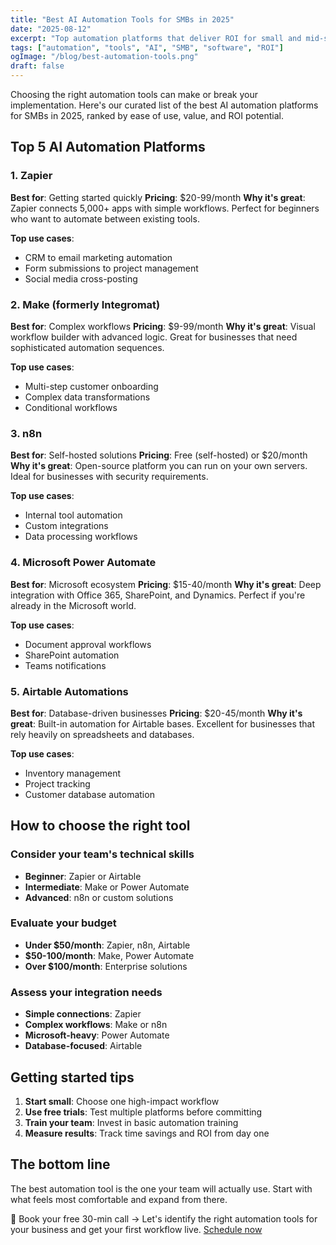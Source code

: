 ```yaml
---
title: "Best AI Automation Tools for SMBs in 2025"
date: "2025-08-12"
excerpt: "Top automation platforms that deliver ROI for small and mid-sized businesses—ranked by ease of use and value."
tags: ["automation", "tools", "AI", "SMB", "software", "ROI"]
ogImage: "/blog/best-automation-tools.png"
draft: false
---
```


Choosing the right automation tools can make or break your implementation. Here's our curated list of the best AI automation platforms for SMBs in 2025, ranked by ease of use, value, and ROI potential.

## Top 5 AI Automation Platforms

### 1. Zapier
**Best for**: Getting started quickly
**Pricing**: $20-99/month
**Why it's great**: Zapier connects 5,000+ apps with simple workflows. Perfect for beginners who want to automate between existing tools.

**Top use cases**:
- CRM to email marketing automation
- Form submissions to project management
- Social media cross-posting

### 2. Make (formerly Integromat)
**Best for**: Complex workflows
**Pricing**: $9-99/month
**Why it's great**: Visual workflow builder with advanced logic. Great for businesses that need sophisticated automation sequences.

**Top use cases**:
- Multi-step customer onboarding
- Complex data transformations
- Conditional workflows

### 3. n8n
**Best for**: Self-hosted solutions
**Pricing**: Free (self-hosted) or $20/month
**Why it's great**: Open-source platform you can run on your own servers. Ideal for businesses with security requirements.

**Top use cases**:
- Internal tool automation
- Custom integrations
- Data processing workflows

### 4. Microsoft Power Automate
**Best for**: Microsoft ecosystem
**Pricing**: $15-40/month
**Why it's great**: Deep integration with Office 365, SharePoint, and Dynamics. Perfect if you're already in the Microsoft world.

**Top use cases**:
- Document approval workflows
- SharePoint automation
- Teams notifications

### 5. Airtable Automations
**Best for**: Database-driven businesses
**Pricing**: $20-45/month
**Why it's great**: Built-in automation for Airtable bases. Excellent for businesses that rely heavily on spreadsheets and databases.

**Top use cases**:
- Inventory management
- Project tracking
- Customer database automation

## How to choose the right tool

### Consider your team's technical skills
- **Beginner**: Zapier or Airtable
- **Intermediate**: Make or Power Automate
- **Advanced**: n8n or custom solutions

### Evaluate your budget
- **Under $50/month**: Zapier, n8n, Airtable
- **$50-100/month**: Make, Power Automate
- **Over $100/month**: Enterprise solutions

### Assess your integration needs
- **Simple connections**: Zapier
- **Complex workflows**: Make or n8n
- **Microsoft-heavy**: Power Automate
- **Database-focused**: Airtable

## Getting started tips

1. **Start small**: Choose one high-impact workflow
2. **Use free trials**: Test multiple platforms before committing
3. **Train your team**: Invest in basic automation training
4. **Measure results**: Track time savings and ROI from day one

## The bottom line

The best automation tool is the one your team will actually use. Start with what feels most comfortable and expand from there.

📅 Book your free 30-min call → Let's identify the right automation tools for your business and get your first workflow live. [Schedule now](/book)
